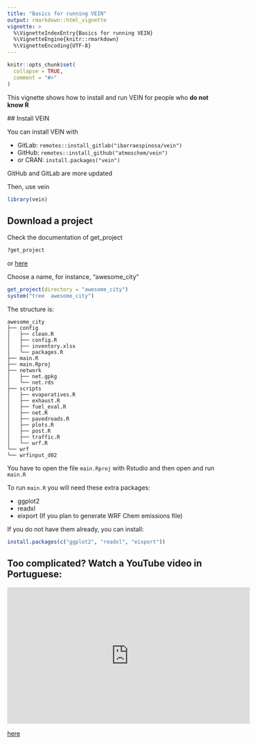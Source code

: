 ```yaml
---
title: "Basics for running VEIN"
output: rmarkdown::html_vignette
vignette: >
  %\VignetteIndexEntry{Basics for running VEIN}
  %\VignetteEngine{knitr::rmarkdown}
  %\VignetteEncoding{UTF-8}
---
```


```r
knitr::opts_chunk$set(
  collapse = TRUE,
  comment = "#>"
)
```


This vignette shows how to install and run VEIN for people who **do not know R**
  
  ## Install VEIN
  
  You can install VEIN with 

- GitLab: `remotes::install_gitlab("ibarraespinosa/vein")`
- GitHub: `remotes::install_github("atmoschem/vein")`
- or CRAN: `install.packages("vein")`

GitHub and GitLab are more updated

Then, use vein

```r
library(vein)
```


## Download a project

Check the documentation of get_project

```r
?get_project

```

or [here](https://atmoschem.github.io/vein/reference/get_project.html)

Choose a name, for instance, "awesome_city" 

```r
get_project(directory = "awesome_city")
system("tree  awesome_city")

```
The structure is:
  
```
awesome_city
├── config
│   ├── clean.R
│   ├── config.R
│   ├── inventory.xlsx
│   └── packages.R
├── main.R
├── main.Rproj
├── network
│   ├── net.gpkg
│   └── net.rds
├── scripts
│   ├── evaporatives.R
│   ├── exhaust.R
│   ├── fuel_eval.R
│   ├── net.R
│   ├── pavedroads.R
│   ├── plots.R
│   ├── post.R
│   ├── traffic.R
│   └── wrf.R
└── wrf
└── wrfinput_d02

```

You have to open the file `main.Rproj` with Rstudio and then open and run `main.R`

To run `main.R` you will need these extra packages:

- ggplot2
- readxl
- eixport (If you plan to generate WRF Chem emissions file)

If you do not have them already, you can install:


```r
install.packages(c("ggplot2", "readxl", "eixport"))
```

## Too complicated? Watch a YouTube video in Portuguese:

<iframe width="560" height="315" src="https://www.youtube.com/embed/6-07Y0Eimng" frameborder="0" allow="accelerometer; autoplay; clipboard-write; encrypted-media; gyroscope; picture-in-picture" allowfullscreen></iframe>

[here](https://youtu.be/6-07Y0Eimng)

